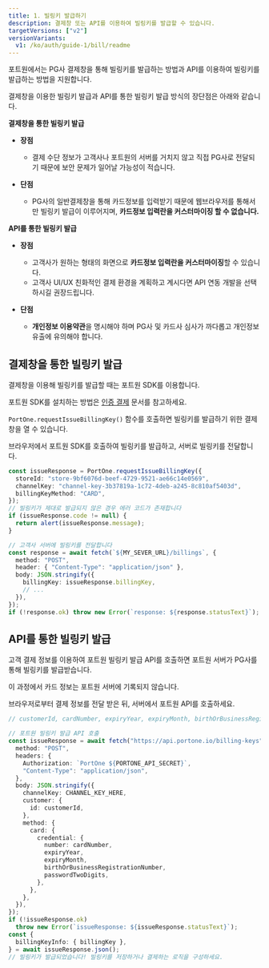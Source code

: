 ```yaml
---
title: 1. 빌링키 발급하기
description: 결제창 또는 API를 이용하여 빌링키를 발급할 수 있습니다.
targetVersions: ["v2"]
versionVariants:
  v1: /ko/auth/guide-1/bill/readme
---
```


포트원에서는 PG사 결제창을 통해 빌링키를 발급하는 방법과 API를 이용하여 빌링키를 발급하는 방법을 지원합니다.

결제창을 이용한 빌링키 발급과 API를 통한 빌링키 발급 방식의 장단점은 아래와 같습니다.

**결제창을 통한 빌링키 발급**

- **장점**
  - 결제 수단 정보가 고객사나 포트원의 서버를 거치지 않고 직접 PG사로 전달되기 때문에 보안 문제가 일어날 가능성이 적습니다.

- **단점**
  - PG사의 일반결제창을 통해 카드정보를 입력받기 때문에 웹브라우저를 통해서만 빌링키 발급이 이루어지며, **카드정보 입력란을 커스터마이징 할 수 없습니다.**

**API를 통한 빌링키 발급**

- **장점**
  - 고객사가 원하는 형태의 화면으로 **카드정보 입력란을 커스터마이징**할 수 있습니다.
  - 고객사 UI/UX 친화적인 결제 환경을 계획하고 계시다면 API 연동 개발을 선택하시길 권장드립니다.

- **단점**
  - **개인정보 이용약관**을 명시해야 하며 PG사 및 카드사 심사가 까다롭고 개인정보 유출에 유의해야 합니다.

## 결제창을 통한 빌링키 발급

결제창을 이용해 빌링키를 발급할 때는 포트원 SDK를 이용합니다.

포트원 SDK를 설치하는 방법은 [인증 결제](../authpay) 문서를 참고하세요.

`PortOne.requestIssueBillingKey()` 함수를 호출하면 빌링키를 발급하기 위한 결제창을 열 수 있습니다.

브라우저에서 포트원 SDK를 호출하여 빌링키를 발급하고, 서버로 빌링키를 전달합니다.

```ts
const issueResponse = PortOne.requestIssueBillingKey({
  storeId: "store-9bf6076d-beef-4729-9521-ae66c14e0569",
  channelKey: "channel-key-3b37819a-1c72-4deb-a245-8c810af5403d",
  billingKeyMethod: "CARD",
});
// 빌링키가 제대로 발급되지 않은 경우 에러 코드가 존재합니다
if (issueResponse.code != null) {
  return alert(issueResponse.message);
}

// 고객사 서버에 빌링키를 전달합니다
const response = await fetch(`${MY_SEVER_URL}/billings`, {
  method: "POST",
  header: { "Content-Type": "application/json" },
  body: JSON.stringify({
    billingKey: issueResponse.billingKey,
    // ...
  }),
});
if (!response.ok) throw new Error(`response: ${response.statusText}`);
```

## API를 통한 빌링키 발급

고객 결제 정보를 이용하여 포트원 빌링키 발급 API를 호출하면 포트원 서버가 PG사를 통해 빌링키를 발급받습니다.

이 과정에서 카드 정보는 포트원 서버에 기록되지 않습니다.

브라우저로부터 결제 정보를 전달 받은 뒤, 서버에서 포트원 API를 호출하세요.

```ts title="server-side"
// customerId, cardNumber, expiryYear, expiryMonth, birthOrBusinessRegistrationNumber, passwordTwoDigits 등 정보를 전달받습니다.

// 포트원 빌링키 발급 API 호출
const issueResponse = await fetch("https://api.portone.io/billing-keys", {
  method: "POST",
  headers: {
    Authorization: `PortOne ${PORTONE_API_SECRET}`,
    "Content-Type": "application/json",
  },
  body: JSON.stringify({
    channelKey: CHANNEL_KEY_HERE,
    customer: {
      id: customerId,
    },
    method: {
      card: {
        credential: {
          number: cardNumber,
          expiryYear,
          expiryMonth,
          birthOrBusinessRegistrationNumber,
          passwordTwoDigits,
        },
      },
    },
  }),
});
if (!issueResponse.ok)
  throw new Error(`issueResponse: ${issueResponse.statusText}`);
const {
  billingKeyInfo: { billingKey },
} = await issueResponse.json();
// 빌링키가 발급되었습니다! 빌링키를 저장하거나 결제하는 로직을 구성하세요.
```
